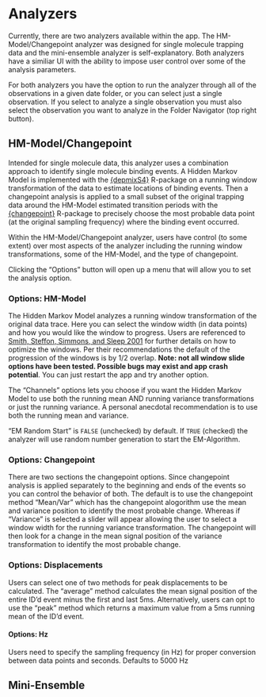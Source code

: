 # Analyzers

Currently, there are two analyzers available within the app. The HM-Model/Changepoint analyzer was designed for single molecule trapping data and the mini-ensemble analyzer is self-explanatory. Both analyzers have a similiar UI with the ability to impose user control over some of the analysis parameters. 

For both analyzers you have the option to run the analyzer through all of the observations in a given date folder, or you can select just a single observation. If you select to analyze a single observation you must also select the observation you want to analyze in the Folder Navigator (top right button). 

## HM-Model/Changepoint

Intended for single molecule data, this analyzer uses a combination approach to identify single molecule binding events. A Hidden Markov Model is implemented with the [{depmixS4}](https://cran.r-project.org/web/packages/depmixS4/vignettes/depmixS4.pdf) R-package on a running window transformation of the data to estimate locations of binding events. Then a changepoint analysis is applied to a small subset of the original trapping data around the HM-Model estimated transition periods with the [{changepoint}](https://www.jstatsoft.org/article/view/v058i03) R-package to precisely choose the most probable data point (at the original sampling frequency) where the binding event occurred.

Within the HM-Model/Changepoint analyzer, users have control (to some extent) over most aspects of the analyzer including the running window transformations, some of the HM-Model, and the type of changepoint. 

Clicking the "Options" button will open up a menu that will allow you to set the analysis option. 

### Options: HM-Model

The Hidden Markov Model analyzes a running window transformation of the original data trace. Here you can select the window width (in data points) and how you would like the window to progress. Users are referenced to [Smith, Steffon, Simmons, and Sleep 2001](https://www.ncbi.nlm.nih.gov/pmc/articles/PMC1301746/pdf/11606292.pdf) for further details on how to optimize the windows. Per their recommendations the default of the progression of the windows is by 1/2 overlap. **Note: not all window slide options have been tested. Possible bugs may exist and app crash potential**. You can just restart the app and try another option. 

The "Channels" options lets you choose if you want the Hidden Markov Model to use both the running mean AND running variance transformations or just the running variance. A personal anecdotal recommendation is to use both the running mean and variance. 

"EM Random Start" is `FALSE` (unchecked) by default. If `TRUE` (checked) the analyzer will use random number generation to start the EM-Algorithm. 

### Options: Changepoint

There are two sections the changepoint options. Since changepoint analysis is applied separately to the beginning and ends of the events so you can control the behavior of both. The default is to use the changepoint method "Mean/Var" which has the changepoint alogorithm use the mean and variance position to identify the most probable change. Whereas if "Variance" is selected a slider will appear allowing the user to select a window width for the running variance transformation. The changepoint will then look for a change in the mean signal position of the variance transformation to identify the most probable change. 

### Options: Displacements

Users can select one of two methods for peak displacements to be calculated. The "average" method calculates the mean signal position of the entire ID'd event minus the first and last 5ms. Alternatively, users can opt to use the "peak" method which returns a maximum value from a 5ms running mean of the ID'd event. 

#### Options: Hz

Users need to specify the sampling frequency (in Hz) for proper conversion between data points and seconds. Defaults to 5000 Hz


## Mini-Ensemble